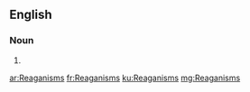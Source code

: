 ==English==

===Noun===
{{head|en|noun plural form}}

# {{plural of|Reaganism|lang=en}}

[[ar:Reaganisms]]
[[fr:Reaganisms]]
[[ku:Reaganisms]]
[[mg:Reaganisms]]